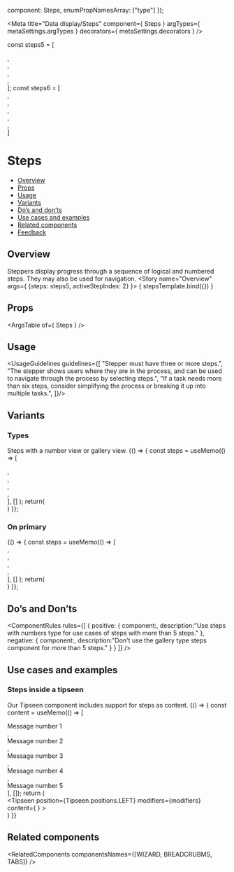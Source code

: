
  component: Steps,
  enumPropNamesArray: ["type"]
});

<Meta
  title="Data display/Steps"
  component={ Steps }
  argTypes={ metaSettings.argTypes }
  decorators={ metaSettings.decorators }
/>

<!--- Component template -->
const steps5 = [<div/>, <div/>, <div/>, <div/>, <div/>];
const steps6 = [<div/>, <div/>, <div/>, <div/>, <div/>, <div/>]

<!--- Component documentation -->

# Steps
- [Overview](#overview)
- [Props](#props)
- [Usage](#usage)
- [Variants](#variants)
- [Do’s and don’ts](#dos-and-donts)
- [Use cases and examples](#use-cases-and-examples)
- [Related components](#related-components)
- [Feedback](#feedback)

## Overview
Steppers display progress through a sequence of logical and numbered steps. They may also be used for navigation.
<Canvas>
  <Story name="Overview"
         args={ {steps: steps5, activeStepIndex: 2} }>
    { stepsTemplate.bind({}) }
  </Story>
</Canvas>

## Props
<ArgsTable of={ Steps } />

## Usage
<UsageGuidelines guidelines={[
  "Stepper must have three or more steps.",
  "The stepper shows users where they are in the process, and can be used to navigate through the process by selecting steps.",
  "If a task needs more than six steps, consider simplifying the process or breaking it up into multiple tasks.",
]}/>

## Variants
### Types
Steps with a number view or gallery view.
<Canvas>
  <Story name="Types">
    {() => {
      const steps = useMemo(() =>  [<div/>, <div/>, <div/>, <div/>, <div/>], [] );
      return(
        <div className="monday-style-story-steps_column-wrapper">
          <Steps type={Steps.types.NUMBERS} steps={steps} activeStepIndex={4} />
          <Steps steps={steps} activeStepIndex={2} />
          <Steps steps={steps} activeStepIndex={2} areNavigationButtonsHidden className="monday-style-story-steps_padding" />
        </div>
      )
    }};
  </Story>
</Canvas>

### On primary
<Canvas>
  <Story name="On primary">
    {() => {
      const steps = useMemo(() =>  [<div/>, <div/>, <div/>, <div/>, <div/>], [] );
      return(
        <div className="monday-style-story-steps_column-wrapper monday-style-story-steps_color" >
          <Steps steps={steps} activeStepIndex={4} isOnPrimary type={Steps.types.NUMBERS} />
          <Steps steps={steps} activeStepIndex={2} isOnPrimary />
          <Steps steps={steps} activeStepIndex={2} isOnPrimary areNavigationButtonsHidden className="monday-style-story-steps_padding" />
        </div>
      )
    }};
  </Story>
</Canvas>

## Do’s and Don’ts
<ComponentRules
  rules={[
    {
      positive: {
        component:<Steps type={Steps.types.NUMBERS} steps={steps6} activeStepIndex={4} />,
        description:"Use steps with numbers type for use cases of steps with more than 5 steps."
      },
      negative: {
        component:<Steps steps={steps6} activeStepIndex={3} />,
        description:"Don't use the gallery type steps component for more than 5 steps."
      }
    }
  ]}
/>

## Use cases and examples
### Steps inside a tipseen
Our Tipseen component includes support for steps as content.
<Canvas>
  <Story name="Steps inside a tipseen">
    {() => {
      const content = useMemo(() => [
        <div>Message number 1</div>,
        <div>Message number 2</div>,
        <div>Message number 3</div>,
        <div>Message number 4</div>,
        <div>Message number 5</div>
      ], []);
      return (
        <div className="monday-style-story-steps_block">
          <Tipseen 
            position={Tipseen.positions.LEFT} 
            modifiers={modifiers}
            content={
              <TipseenWizard
                animationType={Tipseen.animationTypes.OPACITY_AND_SLIDE}
                title="This is a title"
                steps={content}
                activeStepIndex={2}
              />
            }
          >
            <div className="monday-style-story-steps_container" />
        </Tipseen>
      </div>
      )
    }}
  </Story>
</Canvas>

## Related components
<RelatedComponents componentsNames={[WIZARD, BREADCRUBMS, TABS]} />
